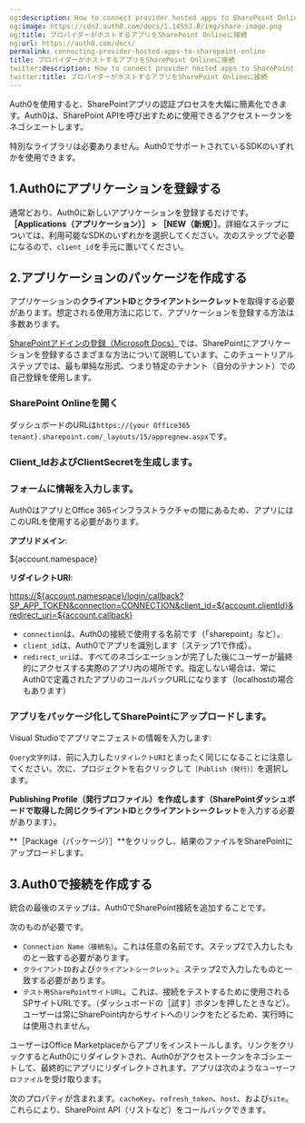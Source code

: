 ```yaml
---
og:description: How to connect provider hosted apps to SharePoint Online.
og:image: https://cdn2.auth0.com/docs/1.14553.0/img/share-image.png
og:title: プロバイダーがホストするアプリをSharePoint Onlineに接続
og:url: https://auth0.com/docs/
permalink: connecting-provider-hosted-apps-to-sharepoint-online
title: プロバイダーがホストするアプリをSharePoint Onlineに接続
twitter:description: How to connect provider hosted apps to SharePoint Online.
twitter:title: プロバイダーがホストするアプリをSharePoint Onlineに接続
---
```


Auth0を使用すると、SharePointアプリの認証プロセスを大幅に簡素化できます。Auth0は、SharePoint APIを呼び出すために使用できるアクセストークンをネゴシエートします。

特別なライブラリは必要ありません。Auth0でサポートされているSDKのいずれかを使用できます。

## 1.Auth0にアプリケーションを登録する

通常どおり、Auth0に新しいアプリケーションを登録するだけです。**［Applications（アプリケーション）］ > ［NEW（新規）］**。詳細なステップについては、利用可能なSDKのいずれかを選択してください。次のステップで必要になるので、`client_id`を手元に置いてください。

## 2.アプリケーションのパッケージを作成する

アプリケーションの**クライアントID**と**クライアントシークレット**を取得する必要があります。想定される使用方法に応じて、アプリケーションを登録する方法は多数あります。

[SharePointアドインの登録（Microsoft Docs）](https://docs.microsoft.com/en-us/sharepoint/dev/sp-add-ins/register-sharepoint-add-ins)では、SharePointにアプリケーションを登録するさまざまな方法について説明しています。このチュートリアルステップでは、最も単純な形式、つまり特定のテナント（自分のテナント）での自己登録を使用します。

### SharePoint Onlineを開く

ダッシュボードのURLは`https://{your Office365 tenant}.sharepoint.com/_layouts/15/appregnew.aspx`です。

### **Client_Id**および**ClientSecret**を生成します。

### フォームに情報を入力します。

Auth0はアプリとOffice 365インフラストラクチャの間にあるため、アプリにはこのURLを使用する必要があります。

**アプリドメイン**:

${account.namespace}

**リダイレクトURI**:

[https://${account.namespace}/login/callback?SP_APP_TOKEN&connection=CONNECTION&client_id=${account.clientId}&redirect_uri=${account.callback}](https://%24%7Baccount.namespace%7D/login/callback?SP_APP_TOKEN&connection=CONNECTION&client_id=%24%7Baccount.clientId%7D&redirect_uri=%24%7Baccount.callback%7D)

* `connection`は、Auth0の接続で使用する名前です（「sharepoint」など）。
* `client_id`は、Auth0でアプリを識別します（ステップ1で作成）。
* `redirect_uri`は、すべてのネゴシエーションが完了した後にユーザーが最終的にアクセスする実際のアプリ内の場所です。指定しない場合は、常にAuth0で定義されたアプリのコールバックURLになります（localhostの場合もあります）

### アプリをパッケージ化してSharePointにアップロードします。

Visual Studioでアプリマニフェストの情報を入力します:

`Query文字列`は、前に入力した`リダイレクトURI`とまったく同じになることに注意してください。次に、プロジェクトを右クリックして`［Publish（発行）］`を選択します。

**Publishing Profile（発行プロファイル）**を作成します（SharePointダッシュボードで取得した同じ**クライアントID**と**クライアントシークレット**を入力する必要があります）。

**［Package（パッケージ）］**をクリックし、結果のファイルをSharePointにアップロードします。

## 3.Auth0で接続を作成する

統合の最後のステップは、Auth0でSharePoint接続を追加することです。

次のものが必要です。

* `Connection Name（接続名）`。これは任意の名前です。ステップ2で入力したものと一致する必要があります。
* `クライアントID`および`クライアントシークレット`。ステップ2で入力したものと一致する必要があります。
* `テスト用SharePointサイトURL`。これは、接続をテストするために使用されるSPサイトURLです。（ダッシュボードの［試す］ボタンを押したときなど）。ユーザーは常にSharePoint内からサイトへのリンクをたどるため、実行時には使用されません。

ユーザーはOffice Marketplaceからアプリをインストールします。リンクをクリックするとAuth0にリダイレクトされ、Auth0がアクセストークンをネゴシエートして、最終的にアプリにリダイレクトされます。アプリは次のような`ユーザープロファイル`を受け取ります。

次のプロパティが含まれます。`cacheKey`、`refresh_token`、`host`、および`site`。これらにより、SharePoint API（リストなど）をコールバックできます。